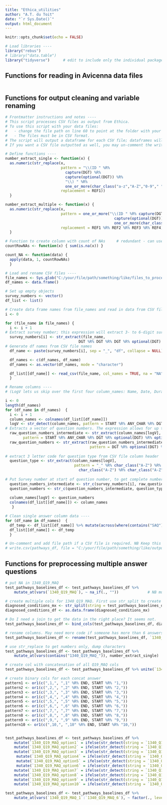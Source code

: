 ```yaml
---
title: "Ethica_utilities"
author: "A.T. du Toit"
date: "`r Sys.Date()`"
output: html_document
---
```


```r
knitr::opts_chunk$set(echo = FALSE)

# Load libraries ----
library("rebus")
# library("data.table")
library("tidyverse")      # edit to include only the individual packages needed

```

## Functions for reading in Avicenna data files   
```r

```

## Functions for output cleaning and variable renaming    
```r
# Frontmatter instructions and notes ---- 
# This script processes CSV files as output from Ethica. 
# To use this script with your data files: 
#   - change the file path on line 60 to point at the folder with your data files. 
#   - The files must be in CSV format. 
# The script will output a dataframe for each CSV file; dataframes will be named Survey.Number_df. The dataframe will have clean numerical output for single-answer questions, and also will have all variables renamed as Survey.Number_Question.Number_Question.Type. 
# If you want a CSV file outputted as well, you may un-comment the write.csv() call at the end of this file and add in the appropriate file path. 

# Define functions ----
number_extract_single <- function(x) {
  as.numeric(str_replace(x, 
                         pattern = "\\(ID " %R% 
                           capture(DGT) %R% 
                           capture(optional(DGT)) %R% 
                           "\\) " %R% 
                           one_or_more(char_class("a-z","A-Z","0-9"," ")), 
                         replacement = REF1))
  }

number_extract_multiple <- function(x) {
  as.numeric(str_replace(x, 
                         pattern = one_or_more("\\(ID " %R% capture(DGT) %R% 
                                                 capture(optional(DGT)) %R% "\\) " %R%
                                                 one_or_more(char_class("a-z","A-Z","0-9", " "))),
                         replacement = REF1 %R% REF2 %R% REF3 %R% REF4))
  }

# Function to create column with count of NAs     # redundant - can use a fun from naniar:: or maybe tidyr::, so replace 
countRowNAs <- function(x) { sum(is.na(x)) }

count_NA <- function(data) {
  apply(data, 1, countRowNAs)
  }

# Load and rename CSV files ----
file_names <- Sys.glob("C:/your/file/path/something/like/files_to_process/*.csv")
df_names <- data.frame()

# Set up empty objects 
survey_numbers <- vector()
df_list <- list()

# Create data frame names from file_names and read in data from CSV files ----
i <- 0

for (file_name in file_names) {
  i <- i + 1
# Extract survey number; this expression will extract 3- to 6-digit survey numbers.
  survey_numbers[i] <- str_extract(file_name, 
                                 DGT %R% DGT %R% DGT %R% optional(DGT) %R% optional(DGT)  %R% optional(DGT)) 
# Generate df names from CSV file names
  df_name <- paste(survey_numbers[i], sep = "_", "df", collapse = NULL)

  df_names <- c(df_names, df_name)
  df_names <- as.vector(df_names, mode = "character")

  df_list[[df_name]] <- read_csv(file_name, col_names = TRUE, na = "NA")
  }

# Rename columns ----
# (LogV lets us skip over the first four column_names: Name, Date, Duration (minutes), Location.)

i <- 0
length(df_names)
for (df_name in df_names)  {
  i <- i + 1
  column_names <- colnames(df_list[[df_name]])
  logV <- str_detect(column_names, pattern = START %R% ANY_CHAR %R% DGT %R% optional(DGT))
# Extracts a vector of question numbers. The expression allows for up to 999 questions in a Survey.  # This is done with START %R% ANY_CHAR %R% DGT, etc because column names could have other digits after those at the start.
  raw_question_numbers_intermediate <- str_extract(column_names[logV], 
        pattern = START %R% ANY_CHAR %R% DGT %R% optional(DGT) %R% optional(DGT))
  raw_question_numbers <- str_extract(raw_question_numbers_intermediate, 
                                      pattern = DGT %R% optional(DGT) %R% optional(DGT))
  
# extract 3 letter code for question type from CSV file column header
  question_type <- str_extract(column_names[logV], 
                               pattern = "_" %R% char_class("A-Z") %R% 
                                 char_class("A-Z") %R% char_class("A-Z"))
  
# Put Survey number at start of question number, to get complete number as per Ethica convention. 
  question_numbers_intermediate <- str_c(survey_numbers[i], raw_question_numbers, sep = "_Q")
  question_numbers <- str_c(question_numbers_intermediate, question_type)
  
  column_names[logV] <- question_numbers
  colnames(df_list[[df_name]]) <- column_names
   }

# Clean single answer column data ----
for (df_name in df_names)  { 
  df_temp <- df_list[[df_name]] %>% mutate(across(where(contains("SAQ"))), number_extract_single)
  df_list[[df_name]] <- df_temp
  }

# Un-comment and add file path if a CSV file is required. NB Keep this function call at the end of the script.  
# write.csv(pathways_df, file = "C:/your/file/path/something/like/output_files/your_filename.csv")

```

## Functions for preprocessing multiple answer questions    
```r
# put NA in 1340_Q19_MAQ
test_pathways_baselines_df <- test_pathways_baselines_df %>%
    mutate_at(vars(`1340_Q19_MAQ`), ~ na_if(., ""))             # NB mutate_at() may be depreceated by nnow; replace

# create multiple cols for 1340_Q19_MAQ. First use str_split to create a matrix with one col for each answer, then make into df.
diagnosed_conditions_mx <- str_split(string = test_pathways_baselines_df$`1340_Q19_MAQ`, pattern = " & ", simplify = TRUE)
diagnosed_conditions_df <- as.data.frame(diagnosed_conditions_mx)

# Do I need a join to get the data in the right place? It seems not. 
test_pathways_baselines_df <- bind_cols(test_pathways_baselines_df, diagnosed_conditions_df)

# rename columns. May need more code if someone has more than 6 answers. But I don't; the most answers anyone had was 6.  
test_pathways_baselines_df <- rename(test_pathways_baselines_df, `1340_Q19_MAQ_1` = V1, `1340_Q19_MAQ_2` = V2, `1340_Q19_MAQ_3` = V3, `1340_Q19_MAQ_4` = V4, `1340_Q19_MAQ_5` = V5, `1340_Q19_MAQ_6` = V6)

# use str_replace to get numbers only, dump characters
test_pathways_baselines_df <- test_pathways_baselines_df %>% 
    mutate_at(vars(contains("1340_Q19_MAQ_")), number_extract_single)

# create col with concatenation of all Q19_MAQ cols
test_pathways_baselines_df <- test_pathways_baselines_df %>% unite(`1340_Q19_MAQ_concat`, `1340_Q19_MAQ_1`:`1340_Q19_MAQ_6`, sep = ",", remove = FALSE)

# create binary cols for each concat answer
pattern1 <- or1(c(",1,", ",1" %R% END, START %R% "1,"))
pattern2 <- or1(c(",2,", ",2" %R% END, START %R% "2,"))
pattern3 <- or1(c(",3,", ",3" %R% END, START %R% "3,"))
pattern4 <- or1(c(",4,", ",4" %R% END, START %R% "4,"))
pattern5 <- or1(c(",5,", ",5" %R% END, START %R% "5,"))
pattern6 <- or1(c(",6,", ",6" %R% END, START %R% "6,"))
pattern7 <- or1(c(",7,", ",7" %R% END, START %R% "7,"))
pattern8 <- or1(c(",8,", ",8" %R% END, START %R% "8,"))
pattern9 <- or1(c(",9,", ",9" %R% END, START %R% "9,"))
pattern10 <- or1(c(",10,", ",10" %R% END, START %R% "10,"))


test_pathways_baselines_df <- test_pathways_baselines_df %>% 
    mutate(`1340_Q19_MAQ_option1` = ifelse(str_detect(string = `1340_Q19_MAQ_concat`, pattern = pattern1), TRUE, FALSE)) %>%
    mutate(`1340_Q19_MAQ_option2` = ifelse(str_detect(string = `1340_Q19_MAQ_concat`, pattern = pattern2), TRUE, FALSE)) %>%
    mutate(`1340_Q19_MAQ_option3` = ifelse(str_detect(string = `1340_Q19_MAQ_concat`, pattern = pattern3), TRUE, FALSE)) %>% 
     mutate(`1340_Q19_MAQ_option4` = ifelse(str_detect(string = `1340_Q19_MAQ_concat`, pattern = pattern4), TRUE, FALSE)) %>% 
     mutate(`1340_Q19_MAQ_option5` = ifelse(str_detect(string = `1340_Q19_MAQ_concat`, pattern = pattern5), TRUE, FALSE)) %>% 
     mutate(`1340_Q19_MAQ_option6` = ifelse(str_detect(string = `1340_Q19_MAQ_concat`, pattern = pattern6), TRUE, FALSE)) %>% 
    mutate(`1340_Q19_MAQ_option7` = ifelse(str_detect(string = `1340_Q19_MAQ_concat`, pattern = pattern7), TRUE, FALSE)) %>% 
    mutate(`1340_Q19_MAQ_option8` = ifelse(str_detect(string = `1340_Q19_MAQ_concat`, pattern = pattern8), TRUE, FALSE)) %>% 
    mutate(`1340_Q19_MAQ_option9` = ifelse(str_detect(string = `1340_Q19_MAQ_concat`, pattern = pattern9), TRUE, FALSE)) %>% 
    mutate(`1340_Q19_MAQ_option10` = ifelse(str_detect(string = `1340_Q19_MAQ_concat`, pattern = pattern10), TRUE, FALSE))

test_pathways_baselines_df <- test_pathways_baselines_df %>% 
    mutate_at(vars(`1340_Q19_MAQ_1`:`1340_Q19_MAQ_6`), ~ factor(., levels = c(1:10), labels = c("Heart disease", "Other heart condition", "Blood clot thrombosis", "Asthma", "Hay fever", "Depression", "Anxiety", "Thyroid problems", "None of these", "Other"), exclude = NA))

```

```r


```
